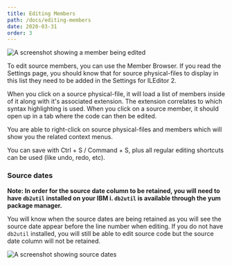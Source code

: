 ```yaml
---
title: Editing Members
path: /docs/editing-members
date: 2020-03-31
order: 3
---
```


![A screenshot showing a member being edited](./editing-members.png)

To edit source members, you can use the Member Browser. If you read the Settings page, you should know that for source physical-files to display in this list they need to be added in the Settings for ILEditor 2.

When you click on a source physical-file, it will load a list of members inside of it along with it's associated extension. The extension correlates to which syntax highlighting is used. When you click on a source member, it should open up in a tab where the code can then be edited.

You are able to right-click on source physical-files and members which will show you the related context menus.

You can save with Ctrl + S / Command + S, plus all regular editing shortcuts can be used (like undo, redo, etc).

### Source dates

**Note: In order for the source date column to be retained, you will need to have `db2util` installed on your IBM i. `db2util` is available through the yum package manager.**

You will know when the source dates are being retained as you will see the source date appear before the line number when editing. If you do not have `db2util` installed, you will still be able to edit source code but the source date column will not be retained.

![A screenshot showing source dates](./source-dates.png)